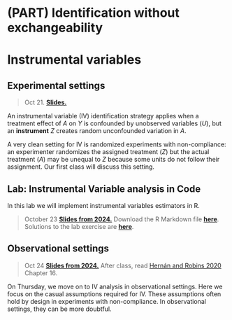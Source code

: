 # (PART) Identification without exchangeability {-}

# Instrumental variables

## Experimental settings

> Oct 21. [**Slides.**](assets/slides/7-1_iv_experimental.pdf)

An instrumental variable (IV) identification strategy applies when a treatment effect of $A$ on $Y$ is confounded by unobserved variables ($U$), but an **instrument** $Z$ creates random unconfounded variation in $A$.

<script type="text/tikz">
  \begin{tikzpicture}
    \node (l) at (0,0) {$L$};
    \node (a) at (1,0) {$A$};
    \node (y) at (2,0) {$Y$};
    \draw[->] (l) -- (a);
    \draw[->] (a) -- (y);
    \draw[->] (l) to[bend right] (y);
  \end{tikzpicture}
</script>

A very clean setting for IV is randomized experiments with non-compliance: an experimenter randomizes the assigned treatment ($Z$) but the actual treatment ($A$) may be unequal to $Z$ because some units do not follow their assignment. Our first class will discuss this setting.

## Lab: Instrumental Variable analysis in Code

In this lab we will implement instrumental variables estimators in R.

> October 23 [**Slides from 2024.**](assets/discussions/discussion9-slides.pdf) Download the
R Markdown file [**here**](assets/discussions/discussion9.Rmd). 
Solutions to the lab exercise are [**here**](assets/discussions/discussion9-solutions.html). 

## Observational settings

> Oct 24 [**Slides from 2024.**](assets/slides/7-2_iv_observational.pdf) After class, read [Hernán and Robins 2020](https://www.hsph.harvard.edu/miguel-hernan/causal-inference-book/) Chapter 16.

On Thursday, we move on to IV analysis in observational settings. Here we focus on the casual assumptions required for IV. These assumptions often hold by design in experiments with non-compliance. In observational settings, they can be more doubtful.
